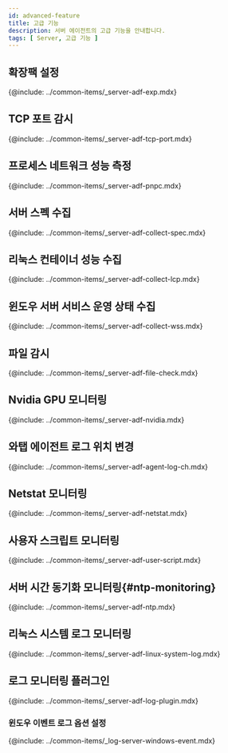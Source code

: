 ```yaml
---
id: advanced-feature
title: 고급 기능
description: 서버 에이전트의 고급 기능을 안내합니다.
tags: [ Server, 고급 기능 ]
---
```



## 확장팩 설정 
{@include: ../common-items/_server-adf-exp.mdx} 

## TCP 포트 감시
{@include: ../common-items/_server-adf-tcp-port.mdx} 

## 프로세스 네트워크 성능 측정
{@include: ../common-items/_server-adf-pnpc.mdx}

## 서버 스펙 수집
{@include: ../common-items/_server-adf-collect-spec.mdx}

## 리눅스 컨테이너 성능 수집
{@include: ../common-items/_server-adf-collect-lcp.mdx}

## 윈도우 서버 서비스 운영 상태 수집
{@include: ../common-items/_server-adf-collect-wss.mdx} 

## 파일 감시
{@include: ../common-items/_server-adf-file-check.mdx} 

## Nvidia GPU 모니터링
{@include: ../common-items/_server-adf-nvidia.mdx} 

## 와탭 에이전트 로그 위치 변경
{@include: ../common-items/_server-adf-agent-log-ch.mdx}

## Netstat 모니터링
{@include: ../common-items/_server-adf-netstat.mdx}

## 사용자 스크립트 모니터링
{@include: ../common-items/_server-adf-user-script.mdx}

## 서버 시간 동기화 모니터링{#ntp-monitoring}
{@include: ../common-items/_server-adf-ntp.mdx}

## 리눅스 시스템 로그 모니터링
{@include: ../common-items/_server-adf-linux-system-log.mdx}

## 로그 모니터링 플러그인
{@include: ../common-items/_server-adf-log-plugin.mdx}

### 윈도우 이벤트 로그 옵션 설정
{@include: ../common-items/_log-server-windows-event.mdx}
